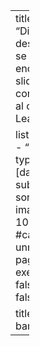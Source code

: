 ---
title: "Diapositivas"
description: |
  Acá se pueden encontrar las slides correspondientes al curso de Deep Learning.
  
listing:
  contents:
    - "tics579.yml"
  type: grid
  fields: [date, title, subtitle, image]
  sort: "date asc"
  image-height: 100%
  #categories: unnumbered
page-layout: full
execute: 
  freeze: false
  warning: false
  echo: false

title-block-banner: false
---